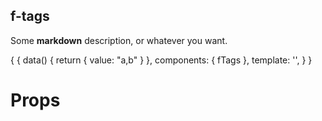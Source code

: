 
<Meta title="f-file" component={fTags} />

## f-tags

Some **markdown** description, or whatever you want.

<Preview>
  <Story name="Text">
  {
    {
      data() {
        return {
          value: "a,b"
        }
      },
      components: { fTags },
      template: '<fTags v-model="value" />',
    }
  }
  </Story>
</Preview>

# Props

<Props of={fTags} />
<Props of={fTags} />

